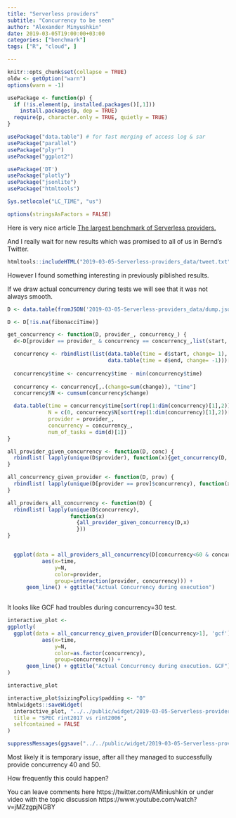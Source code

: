 ```yaml
---
title: "Serverless providers"
subtitle: "Concurrency to be seen"
author: "Alexander Minyushkin"
date: 2019-03-05T19:00:00+03:00
categories: ["benchmark"]
tags: ["R", "cloud", ]

---
```


```r
knitr::opts_chunk$set(collapse = TRUE)
oldw <- getOption("warn")
options(warn = -1)

usePackage <- function(p) {
  if (!is.element(p, installed.packages()[,1]))
    install.packages(p, dep = TRUE)
  require(p, character.only = TRUE, quietly = TRUE)
}

usePackage("data.table") # for fast merging of access log & sar
usePackage("parallel")
usePackage("plyr")
usePackage("ggplot2")

usePackage('DT')
usePackage("plotly")
usePackage("jsonlite")
usePackage("htmltools")

Sys.setlocale("LC_TIME", "us")

options(stringsAsFactors = FALSE)


```

Here is very nice article [The largest benchmark of Serverless providers.](https://medium.com/elbstack/the-largest-benchmark-of-serverless-providers-ac19b55750f4)

And I really wait for new results which was promised to all of us in Bernd's Twitter.

```r
htmltools::includeHTML("2019-03-05-Serverless-providers_data/tweet.txt")
```




However I found something interesting in previously piblished results.

If we draw actual concurrency during tests we will see that it was not always smooth.

```r



D <- data.table(fromJSON('2019-03-05-Serverless-providers_data/dump.json'))

D <- D[!is.na(fibonacciTime)]

get_concurrency <- function(D, provider_, concurrency_) {
  d<-D[provider == provider_ & concurrency == concurrency_,list(start, end),]

  concurrency <- rbindlist(list(data.table(time = d$start, change= 1), 
                                data.table(time = d$end, change= -1)))[order(time)]
  
  concurrency$time <- concurrency$time - min(concurrency$time)
  
  concurrency <- concurrency[,.(change=sum(change)), "time"]
  concurrency$N <- cumsum(concurrency$change)

  data.table(time = concurrency$time[sort(rep(1:dim(concurrency)[1],2))],
             N = c(0, concurrency$N[sort(rep(1:dim(concurrency)[1],2))[1:(2*dim(concurrency)[1] -1)]]),
             provider = provider_,
             concurrency = concurrency_,
             num_of_tasks = dim(d)[1])
}

all_provider_given_concurrency <- function(D, conc) {
  rbindlist( lapply(unique(D$provider), function(x){get_concurrency(D, x, conc)}))
}

all_concurrency_given_provider <- function(D, prov) {
  rbindlist( lapply(unique(D[provider == prov]$concurrency), function(x){get_concurrency(D, prov, x)}))
}

all_providers_all_concurrency <- function(D) {
  rbindlist( lapply(unique(D$concurrency), 
                    function(x)
                      {all_provider_given_concurrency(D,x)
                      }))
}


  ggplot(data = all_providers_all_concurrency(D[concurrency<60 & concurrency>1]), 
           aes(x=time,
               y=N,
               color=provider,
               group=interaction(provider, concurrency))) +
      geom_line() + ggtitle("Actual Concurrency during execution")
  
```

It looks like GCF had troubles during concurrency=30 test. 

```r

interactive_plot <-
ggplotly(
  ggplot(data = all_concurrency_given_provider(D[concurrency>1], 'gcf'), 
           aes(x=time,
               y=N,
               color=as.factor(concurrency),
               group=concurrency)) +
      geom_line() + ggtitle("Actual Concurrency during execution. GCF")  
)

interactive_plot

interactive_plot$sizingPolicy$padding <- "0"
htmlwidgets::saveWidget(
  interactive_plot, "../../public/widget/2019-03-05-Serverless-providers_widget.html", libdir = "lib",
  title = "SPEC rint2017 vs rint2006",
  selfcontained = FALSE
)

suppressMessages(ggsave("../../public/widget/2019-03-05-Serverless-providers_widget.png", dpi="screen"))

```

Most likely it is temporary issue, after all they managed to successfully provide concurrency 40 and 50.

How frequently this could happen?

You can leave comments here https://twitter.com/AMiniushkin or under video with the topic discussion  https://www.youtube.com/watch?v=jMZzgpjNGBY

